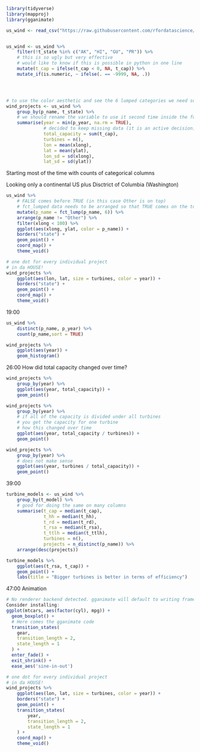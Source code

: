 ```r
library(tidyverse)
library(mapproj)
library(gganimate)

us_wind <- read_csv("https://raw.githubusercontent.com/rfordatascience/tidytuesday/master/data/2018/2018-11-06/us_wind.csv")


us_wind <- us_wind %>% 
    filter(!t_state %in% c("AK", "HI", "GU", "PR")) %>% 
    # this is so ugly but very effective
    # would like to know if this is possible in python in one line
    mutate(t_cap = ifelse(t_cap < 0, NA, t_cap)) %>% 
    mutate_if(is.numeric, ~ ifelse(. == -9999, NA, .))




# to use the color aesthetic and see the 6 lumped categories we need some magic!
wind_projects <- us_wind %>% 
    group_by(p_name, t_state) %>% 
    # we should rename the variable to use it second time inside the function!!!
    summarise(year = min(p_year, na.rm = TRUE),
              # decided to keep missing data (it is an active decision)
              total_capacity = sum(t_cap),
              turbines = n(),
              lon = mean(xlong),
              lat = mean(ylat),
              lon_sd = sd(xlong),
              lat_sd = sd(ylat))
```

Starting most of the time with counts of categorical columns

Looking only a continental US plus Disctrict of Columbia (Washington) 


```r

us_wind %>% 
    # FALSE comes before TRUE (in this case Other is on top)
    # fct_lumped data needs to be arranged so that TRUE comes on the top of the table
    mutate(p_name = fct_lump(p_name, 6)) %>% 
    arrange(p_name != "Other") %>% 
    filter(xlong < 100) %>% 
    ggplot(aes(xlong, ylat, color = p_name)) +
    borders("state") +
    geom_point() + 
    coord_map() +
    theme_void()
```

```r
# one dot for every individual project
# in da HOUSE!
wind_projects %>% 
    ggplot(aes(lon, lat, size = turbines, color = year)) +
    borders("state") +
    geom_point() + 
    coord_map() +
    theme_void()
```

19:00

```r
us_wind %>% 
    distinct(p_name, p_year) %>% 
    count(p_name,sort = TRUE)

wind_projects %>% 
    ggplot(aes(year)) +
    geom_histogram()
```

26:00 How did total capacity changed over time?

```r
wind_projects %>% 
    group_by(year) %>% 
    ggplot(aes(year, total_capacity)) +
    geom_point()

wind_projects %>% 
    group_by(year) %>% 
    # if all of the capacity is divided under all turbines
    # you get the capacity for one turbine
    # how this changed over time
    ggplot(aes(year, total_capacity / turbines)) +
    geom_point()

wind_projects %>% 
    group_by(year) %>%
    # does not make sense
    ggplot(aes(year, turbines / total_capacity)) +
    geom_point()
```

39:00

```r
turbine_models <- us_wind %>% 
    group_by(t_model) %>% 
    # good for doing the same on many columns
    summarise(t_cap = median(t_cap),
              t_hh = median(t_hh), 
              t_rd = median(t_rd), 
              t_rsa = median(t_rsa), 
              t_ttlh = median(t_ttlh), 
              turbines = n(),
              projects = n_distinct(p_name)) %>% 
    arrange(desc(projects))

turbine_models %>% 
    ggplot(aes(t_rsa, t_cap)) +
    geom_point() +
    labs(title = "Bigger turbines is better in terms of efficiency")
```

47:00 Animation

```r

# No renderer backend detected. gganimate will default to writing frames to separate files
Consider installing:
ggplot(mtcars, aes(factor(cyl), mpg)) + 
  geom_boxplot() + 
  # Here comes the gganimate code
  transition_states(
    gear,
    transition_length = 2,
    state_length = 1
  ) +
  enter_fade() + 
  exit_shrink() +
  ease_aes('sine-in-out')

# one dot for every individual project
# in da HOUSE!
wind_projects %>% 
    ggplot(aes(lon, lat, size = turbines, color = year)) +
    borders("state") +
    geom_point() + 
    transition_states(
        year,
        transition_length = 2,
        state_length = 1
    ) +
    coord_map() +
    theme_void()
```

